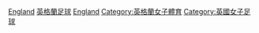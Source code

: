 [[Category:各國女子足球|England]]
[[Category:英格蘭足球|]]
[[Category:歐洲女子足球|England]]
[[Category:英格蘭女子體育|Category:英格蘭女子體育]]
[[Category:英國女子足球|Category:英國女子足球]]